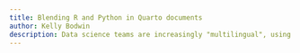 ```yaml
---
title: Blending R and Python in Quarto documents
author: Kelly Bodwin
description: Data science teams are increasingly "multilingual", using more than one statistical computing tool for analyses and models. While many typesetting and notebook approaches support more than one language, Quarto is specifically designed for this flexibility. In particular, Quarto offers the ability to combine source code in both R and python into one single, reproducible document. These new capabilities have made it easier than ever to incorporate both languages simultaneously into statistics and data science courses. In this talk, I will given an overview of the advantages and drawbacks of using Quarto for "bilingual" materials in the data science classroom. I'll also offer some tips and tricks - as well as some helper scripts - for managing these blended documents. 
---
```

